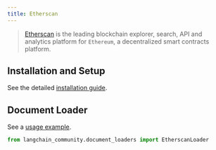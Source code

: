 ```yaml
---
title: Etherscan
---
```


>[Etherscan](https://docs.etherscan.io/) is the leading blockchain explorer,
> search, API and analytics platform for `Ethereum`, a decentralized smart contracts platform.


## Installation and Setup

See the detailed [installation guide](/oss/integrations/document_loaders/etherscan).


## Document Loader

See a [usage example](/oss/integrations/document_loaders/etherscan).

```python
from langchain_community.document_loaders import EtherscanLoader
```
